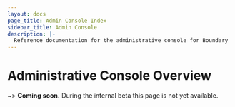 ```yaml
---
layout: docs
page_title: Admin Console Index
sidebar_title: Admin Console
description: |-
  Reference documentation for the administrative console for Boundary
---
```


# Administrative Console Overview

~> **Coming soon.** During the internal beta this page is not yet available.
